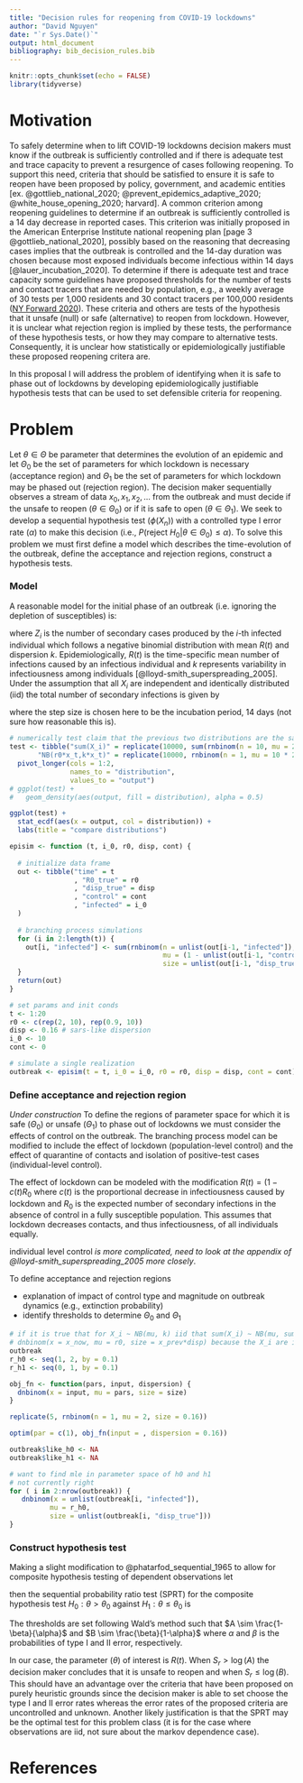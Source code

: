 ```yaml
---
title: "Decision rules for reopening from COVID-19 lockdowns"
author: "David Nguyen"
date: "`r Sys.Date()`"
output: html_document
bibliography: bib_decision_rules.bib
---
```


```r
knitr::opts_chunk$set(echo = FALSE)
library(tidyverse)
```

# Motivation

<!-- focus on the epidemiology and translate that into the relevant acceptance and rejection regions for re-opening. Don't worry too much about translating proposed re-opening guidelines into a hypothesis testing problem. It is enough to point out that they are trying to satisfy some objectives (NY has a very specific and concise list of objectives) -->

To safely determine when to lift COVID-19 lockdowns decision makers must know if the outbreak is sufficiently controlled and if there is adequate test and trace capacity to prevent a resurgence of cases following reopening. To support this need, criteria that should be satisfied to ensure it is safe to reopen have been proposed by policy, government, and academic entities [ex. @gottlieb_national_2020; @prevent_epidemics_adaptive_2020; @white_house_opening_2020; harvard]. A common criterion among reopening guidelines to determine if an outbreak is sufficiently controlled is a 14 day decrease in reported cases. This criterion was initially proposed in the American Enterprise Institute national reopening plan [page 3 @gottlieb_national_2020], possibly based on the reasoning that decreasing cases implies that the outbreak is controlled and the 14-day duration was chosen because most exposed individuals become infectious within 14 days [@lauer_incubation_2020]. To determine if there is adequate test and trace capacity some guidelines have proposed thresholds for the number of tests and contact tracers that are needed by population, e.g.,  a weekly average of 30 tests per 1,000 residents and 30 contact tracers per 100,000 residents ([NY Forward 2020](https://www.governor.ny.gov/sites/governor.ny.gov/files/atoms/files/NYForwardReopeningGuide.pdf)). These criteria and others are tests of the hypothesis that it unsafe (null) or safe (alternative) to reopen from lockdown. However, it is unclear what rejection region is implied by these tests, the performance of these hypothesis tests, or how they may compare to alternative tests. Consequently, it is unclear how statistically or epidemiologically justifiable these proposed reopening critera are. 
<!-- estimated that the 97.5 percentile of the incubation period distribution is 11.5 days (CI, 8.2 to 15.6 days)) -->

In this proposal I will address the problem of identifying when it is safe to phase out of lockdowns by developing epidemiologically justifiable hypothesis tests that can be used to set defensible criteria for reopening. 

<!-- 1. precisely identify the parameter region for which an epidemic is controlled enough to begin reopening -->
<!-- 2. develop a simple hypothesis test for identifying when a local epidemic is sufficiently controlled -->
<!-- 3. evaluate the performance of this hypothesis test and compare it the 14-day criteria proposed in reopening plans -->

<!-- A good decision rule should minimize the time needed to determine that the The performance of the 14-day decline in cases as a decision rule is unknown and there may exist more powerful decision rules.  -->

<!-- In this proposal I outline an approach to apply tools from sequential analysis to create statistically justified decision rules for guiding COVID-19 reopening decisions and will compare the performance of these rules with the heuristically chosen 14-day rule.  -->
<!-- For instance, what is the false detection rate of this rule? Given that an outbreak is sufficiently controlled to begin reopening, how many days will it take for -->

# Problem

Let $\theta \in \Theta$ be parameter that determines the evolution of an epidemic and let $\Theta_0$ be the set of parameters for which lockdown is necessary (acceptance region) and $\Theta_1$ be the set of parameters for which lockdown may be phased out (rejection region). The decision maker sequentially observes a stream of data $x_0, x_1, x_2,\ldots$ from the outbreak and must decide if the unsafe to reopen ($\theta \in \Theta_0$) or if it is safe to open ($\theta \in \Theta_1$). We seek to develop a sequential hypothesis test ($\phi(X_n)$) with a controlled type I error rate ($\alpha$)  to make this decision (i.e., $P(\text{reject } H_0 | \theta \in \Theta_0) \leq \alpha$). To solve this problem we must first define a model which describes the time-evolution of the outbreak, define the acceptance and rejection regions, construct a hypothesis tests.

### Model
A reasonable model for the initial phase of an outbreak (i.e. ignoring the depletion of susceptibles) is: 

\begin{align*}
Z_i & \sim NB(R(t), k)
\end{align*}

where $Z_i$ is the number of secondary cases produced by the $i$-th infected individual which follows a negative binomial distribution with mean $R(t)$ and dispersion $k$. Epidemiologically, $R(t)$ is the time-specific mean number of infections caused by an infectious individual and $k$ represents variability in infectiousness among individuals [@lloyd-smith_superspreading_2005]. Under the assumption that all $X_i$ are independent and identically distributed (iid) the total number of secondary infections is given by
<!-- (need to figure out how to write sum of neg bin under the mean-disp parameterization) -->

\begin{align*}
X_{t+1} & \sim \Sigma^{Z_t}_{i=1}X_i \\
            & \sim NB(\Sigma^{X_t}_{i=1} R_0, \Sigma^{X_t}_{i=1} k) \text{     (I think this is correct. still need to prove)}
\end{align*}

where the step size is chosen here to be the incubation period, 14 days (not sure how reasonable this is). 

```r
# numerically test claim that the previous two distributions are the same
test <- tibble("sum(X_i)" = replicate(10000, sum(rnbinom(n = 10, mu = 2, size = 0.16))),
       "NB(r0*x_t,k*x_t)" = replicate(10000, rnbinom(n = 1, mu = 10 * 2, size = 10 * 0.16)) ) %>%
  pivot_longer(cols = 1:2,
               names_to = "distribution",
               values_to = "output")
# ggplot(test) +
#   geom_density(aes(output, fill = distribution), alpha = 0.5)

ggplot(test) +
  stat_ecdf(aes(x = output, col = distribution)) +
  labs(title = "compare distributions")
```

```r
episim <- function (t, i_0, r0, disp, cont) {
  
  # initialize data frame
  out <- tibble("time" = t
                , "R0_true" = r0
                , "disp_true" = disp
                , "control" = cont
                , "infected" = i_0
  )
  
  # branching process simulations
  for (i in 2:length(t)) {
    out[i, "infected"] <- sum(rnbinom(n = unlist(out[i-1, "infected"]), # number infected in previous time step
                                      mu = (1 - unlist(out[i-1, "control"]))  * unlist(out[i-1, "R0_true"]), # (controlled) R
                                      size = unlist(out[i-1, "disp_true"]))) # dispersion
  }
  return(out)
}

# set params and init conds
t <- 1:20
r0 <- c(rep(2, 10), rep(0.9, 10))
disp <- 0.16 # sars-like dispersion
i_0 <- 10
cont <- 0

# simulate a single realization
outbreak <- episim(t = t, i_0 = i_0, r0 = r0, disp = disp, cont = cont)

```

### Define acceptance and rejection region
*Under construction*
To define the regions of parameter space for which it is safe ($\Theta_0$) or unsafe ($\Theta_1$) to phase out of lockdowns we must consider the effects of control on the outbreak. The branching process model can be modified to include the effect of lockdown (population-level control) and the effect of quarantine of contacts and isolation of positive-test cases (individual-level control).

The effect of lockdown can be modeled with the modification $R(t) = (1-c(t) R_0$ where $c(t)$ is the proportional decrease in infectiousness caused by lockdown and $R_0$ is the expected number of secondary infections in the absence of control in a fully susceptible population. This assumes that lockdown decreases contacts, and thus infectiousness, of all individuals equally.

individual level control *is more complicated, need to look at the appendix of @lloyd-smith_superspreading_2005 more closely*.

To define acceptance and rejection regions

  * explanation of impact of control type and magnitude on outbreak dynamics (e.g., extinction probability)
  * identify thresholds to determine $\Theta_0$ and $\Theta_1$

```r
# if it is true that for X_i ~ NB(mu, k) iid that sum(X_i) ~ NB(mu, sum(k)) then the P( x_{t+1} | x_t, theta ) is 
# dnbinom(x = x_now, mu = r0, size = x_prev*disp) because the X_i are iid
outbreak
r_h0 <- seq(1, 2, by = 0.1)
r_h1 <- seq(0, 1, by = 0.1)

obj_fn <- function(pars, input, dispersion) {
  dnbinom(x = input, mu = pars, size = size)
}

replicate(5, rnbinom(n = 1, mu = 2, size = 0.16))

optim(par = c(1), obj_fn(input = , dispersion = 0.16))

outbreak$like_h0 <- NA
outbreak$like_h1 <- NA

# want to find mle in parameter space of h0 and h1
# not currently right
for ( i in 2:nrow(outbreak)) {
   dnbinom(x = unlist(outbreak[i, "infected"]),
          mu = r_h0,
          size = unlist(outbreak[i, "disp_true"]))
}


```

### Construct hypothesis test
Making a slight modification to @phatarfod_sequential_1965 to allow for composite hypothesis testing of dependent observations let 

\begin{align*}
S_0 &= \log \left( \frac{p(x_0 | \theta \leq \theta_0 )}{p(x_0 | \theta > \theta_0)} \right) \\
S_r &= \log \left( \frac{p(x_r | x_{r-1}, \theta \leq \theta_0 )}{p(x_r | x_{r-1}, \theta > \theta_0)}\right), r \geq 1 \\
\end{align*}

then the sequential probability ratio test (SPRT) for the composite hypothesis test $H_0: \theta > \theta_0 \text{ against } H_1: \theta \leq \theta_0$ is

\begin{align*}
\phi(x_n) = 
    \begin{cases}
      \text{reject } H_0  & \Sigma^{n}_{0} S_r > \log(A)\\
      \text{accept } H_0 & \Sigma^{n}_{0} S_r \leq \log(B)
    \end{cases}
\end{align*}

The thresholds are set following Wald's method such that $A \sim \frac{1-\beta}{\alpha}$ and $B \sim \frac{\beta}{1-\alpha}$ where $\alpha$ and $\beta$ is the probabilities of type I and II error, respectively.

In our case, the parameter ($\theta$) of interest is $R(t)$. When $S_r > \log(A)$ the decision maker concludes that it is unsafe to reopen and when $S_r \leq \log (B)$. This should have an advantage over the criteria that have been proposed on purely heuristic grounds since the decision maker is able to set choose the type I and II error rates whereas the error rates of the proposed criteria are uncontrolled and unknown. Another likely justification is that the SPRT may be the optimal test for this problem class (it is for the case where observations are iid, not sure about the markov dependence case).


# References